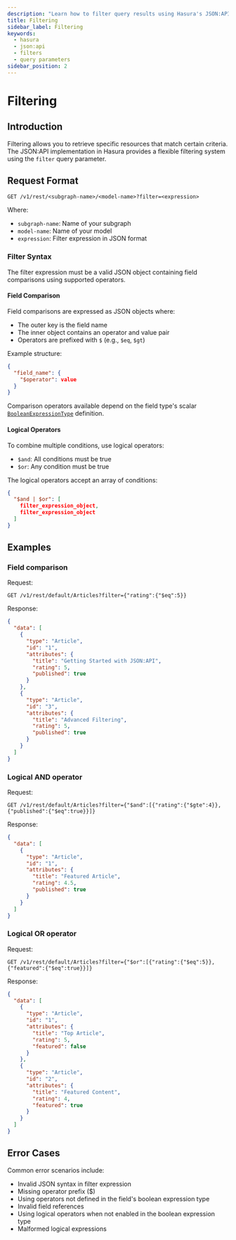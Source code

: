 ```yaml
---
description: "Learn how to filter query results using Hasura's JSON:API implementation"
title: Filtering
sidebar_label: Filtering
keywords:
  - hasura
  - json:api
  - filters
  - query parameters
sidebar_position: 2
---
```


# Filtering

## Introduction

Filtering allows you to retrieve specific resources that match certain criteria. The JSON:API implementation in Hasura
provides a flexible filtering system using the `filter` query parameter.

## Request Format

```http
GET /v1/rest/<subgraph-name>/<model-name>?filter=<expression>
```

Where:

- `subgraph-name`: Name of your subgraph
- `model-name`: Name of your model
- `expression`: Filter expression in JSON format

### Filter Syntax

The filter expression must be a valid JSON object containing field comparisons using supported operators.

#### Field Comparison

Field comparisons are expressed as JSON objects where:

- The outer key is the field name
- The inner object contains an operator and value pair
- Operators are prefixed with `$` (e.g., `$eq`, `$gt`)

Example structure:

```json
{
  "field_name": {
    "$operator": value
  }
}
```

Comparison operators available depend on the field type's scalar
[`BooleanExpressionType`](reference/metadata-reference/boolean-expressions/#booleanexpressiontype-booleanexpressiontype)
definition.

#### Logical Operators

To combine multiple conditions, use logical operators:

- `$and`: All conditions must be true
- `$or`: Any condition must be true

The logical operators accept an array of conditions:

```json
{
  "$and | $or": [
    filter_expression_object,
    filter_expression_object
  ]
}
```

## Examples

### Field comparison

Request:

```http
GET /v1/rest/default/Articles?filter={"rating":{"$eq":5}}
```

Response:

```json
{
  "data": [
    {
      "type": "Article",
      "id": "1",
      "attributes": {
        "title": "Getting Started with JSON:API",
        "rating": 5,
        "published": true
      }
    },
    {
      "type": "Article",
      "id": "3",
      "attributes": {
        "title": "Advanced Filtering",
        "rating": 5,
        "published": true
      }
    }
  ]
}
```

### Logical AND operator

Request:

```http
GET /v1/rest/default/Articles?filter={"$and":[{"rating":{"$gte":4}},{"published":{"$eq":true}}]}
```

Response:

```json
{
  "data": [
    {
      "type": "Article",
      "id": "1",
      "attributes": {
        "title": "Featured Article",
        "rating": 4.5,
        "published": true
      }
    }
  ]
}
```

### Logical OR operator

Request:

```http
GET /v1/rest/default/Articles?filter={"$or":[{"rating":{"$eq":5}},{"featured":{"$eq":true}}]}
```

Response:

```json
{
  "data": [
    {
      "type": "Article",
      "id": "1",
      "attributes": {
        "title": "Top Article",
        "rating": 5,
        "featured": false
      }
    },
    {
      "type": "Article",
      "id": "2",
      "attributes": {
        "title": "Featured Content",
        "rating": 4,
        "featured": true
      }
    }
  ]
}
```

## Error Cases

Common error scenarios include:

- Invalid JSON syntax in filter expression
- Missing operator prefix ($)
- Using operators not defined in the field's boolean expression type
- Invalid field references
- Using logical operators when not enabled in the boolean expression type
- Malformed logical expressions
